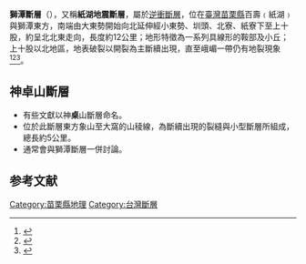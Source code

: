 {{expand|time=2014-11-27T11:54:10+00:00}}
'''獅潭斷層'''（{{lang-en|'''Shihtan Fault'''}}），又稱'''紙湖地震斷層'''，屬於[[逆衝斷層|逆衝斷層]]，位在[[臺灣|臺灣]][[苗栗縣|苗栗縣]]百壽﹙紙湖﹚與獅潭東方，南端由大東勢開始向北延伸經小東勢、圳頭、北寮、紙寮下至上十股，約呈北北東走向，長度約12公里；地形特徵為一系列具線形的鞍部及小丘；上十股以北地區，地表破裂以開裂為主斷續出現，直至峨嵋一帶仍有地裂現象<ref>{{cite book |title=《東京大学地震研究所彙報別冊：第3号》|chapter=〈昭和10年4月21日台湾中部地方に起った地震に伴へる地震断層、附地震断層の諸特徴〉|page=p.22-p.74|author=大塚彌之助|publisher=|language=ja|year=1936}}</ref><ref>{{cite book |title=《鉱物及地質調査報告：第四号》|chapter=〈[http://dl.ndl.go.jp/info:ndljp/pid/1115325 大安渓地震調査報告]〉|page=|author=大江二郎|publisher=台湾総督府殖産局|language=ja|year=1936}}</ref><ref>{{cite book |title=《一九三五年新竹－台中大地震五十周年紀念研討會論文集》|chapter=〈一九三五年新竹、台中地震調查之回顧〉|page=p.11-p.17|author=顏滄波|publisher=交通部中央氣象局|language=zh-tw|year=1985}}</ref>。

== 神卓山斷層 ==
*有些文獻以神'''桌'''山斷層命名。
*位於此斷層東方象山至大窩的山稜線，為斷續出現的裂縫與小型斷層所組成，總長約5公里。
*通常會與獅潭斷層一併討論。

==参考文献==
{{reflist|2}}

{{台灣斷層|中}}
{{台灣地理小作品}}

[[Category:苗栗縣地理|Category:苗栗縣地理]]
[[Category:台灣斷層|Category:台灣斷層]]